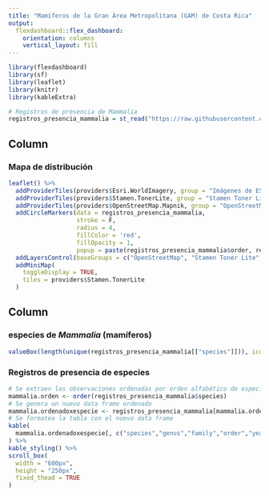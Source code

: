 ---
title: "Mamíferos de la Gran Área Metropolitana (GAM) de Costa Rica"
output: 
  flexdashboard::flex_dashboard:
    orientation: columns
    vertical_layout: fill
---

```{r setup, include=FALSE}
library(flexdashboard)
library(sf)
library(leaflet)
library(knitr)
library(kableExtra)

# Registros de presencia de Mammalia
registros_presencia_mammalia = st_read("https://raw.githubusercontent.com/atlas-servicios-ecosistemicos-gam/datos/master/biodiversidad/presencia/mammalia.geojson")

```

Column {data-width=500}
-----------------------------------------------------------------------

### Mapa de distribución

```{r}
leaflet() %>% 
  addProviderTiles(providers$Esri.WorldImagery, group = "Imágenes de ESRI") %>% 
  addProviderTiles(providers$Stamen.TonerLite, group = "Stamen Toner Lite") %>%
  addProviderTiles(providers$OpenStreetMap.Mapnik, group = "OpenStreetMap") %>%
  addCircleMarkers(data = registros_presencia_mammalia,
                   stroke = F,
                   radius = 4,
                   fillColor = 'red',
                   fillOpacity = 1,
                   popup = paste(registros_presencia_mammalia$order, registros_presencia_mammalia$species, sep = '<br/>')) %>%
  addLayersControl(baseGroups = c("OpenStreetMap", "Stamen Toner Lite", "Imágenes de ESRI")) %>%
  addMiniMap(
    toggleDisplay = TRUE,
    tiles = providers$Stamen.TonerLite
  )
```

Column {data-width=500}
-----------------------------------------------------------------------

### especies de _Mammalia_ (mamíferos)
```{r}
valueBox(length(unique(registros_presencia_mammalia[["species"]])), icon = "fa-pencil")
```

### Registros de presencia de especies
```{r}
# Se extraen las observaciones ordenadas por orden alfabético de especies
mammalia.orden <- order(registros_presencia_mammalia$species)
# Se genera un nuevo data frame ordenado
mammalia.ordenadoxespecie <- registros_presencia_mammalia[mammalia.orden,]
# Se formatea la tabla con el nuevo data frame
kable(
  mammalia.ordenadoxespecie[, c("species","genus","family","order","year")], 
) %>%
kable_styling() %>%
scroll_box(
  width = "600px", 
  height = "250px", 
  fixed_thead = TRUE
)
```